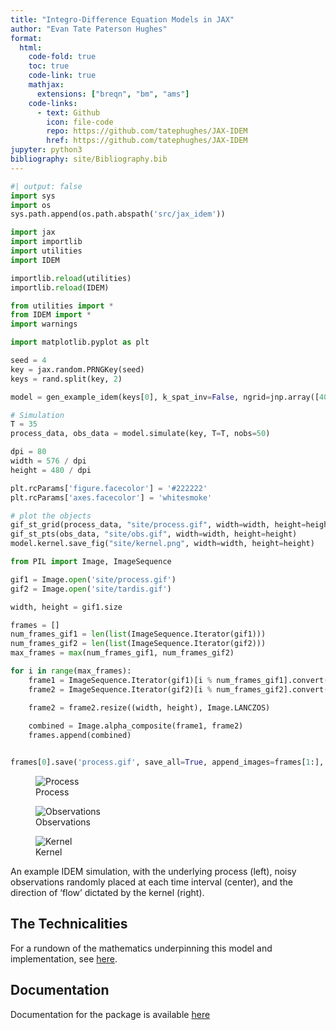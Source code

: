 ```yaml
---
title: "Integro-Difference Equation Models in JAX"
author: "Evan Tate Paterson Hughes"
format:
  html:
    code-fold: true
    toc: true
    code-link: true
    mathjax: 
      extensions: ["breqn", "bm", "ams"]
    code-links:
      - text: Github
        icon: file-code
        repo: https://github.com/tatephughes/JAX-IDEM
        href: https://github.com/tatephughes/JAX-IDEM
jupyter: python3
bibliography: site/Bibliography.bib
---
```


```python
#| output: false
import sys
import os
sys.path.append(os.path.abspath('src/jax_idem'))

import jax
import importlib
import utilities
import IDEM

importlib.reload(utilities)
importlib.reload(IDEM)

from utilities import *
from IDEM import *
import warnings

import matplotlib.pyplot as plt

seed = 4
key = jax.random.PRNGKey(seed)
keys = rand.split(key, 2)

model = gen_example_idem(keys[0], k_spat_inv=False, ngrid=jnp.array([40, 40]))

# Simulation
T = 35
process_data, obs_data = model.simulate(key, T=T, nobs=50)

dpi = 80
width = 576 / dpi
height = 480 / dpi

plt.rcParams['figure.facecolor'] = '#222222'
plt.rcParams['axes.facecolor'] = 'whitesmoke'

# plot the objects
gif_st_grid(process_data, "site/process.gif", width=width, height=height)
gif_st_pts(obs_data, "site/obs.gif", width=width, height=height)
model.kernel.save_fig("site/kernel.png", width=width, height=height)

from PIL import Image, ImageSequence

gif1 = Image.open('site/process.gif')
gif2 = Image.open('site/tardis.gif')

width, height = gif1.size

frames = []
num_frames_gif1 = len(list(ImageSequence.Iterator(gif1)))
num_frames_gif2 = len(list(ImageSequence.Iterator(gif2)))
max_frames = max(num_frames_gif1, num_frames_gif2)

for i in range(max_frames):
    frame1 = ImageSequence.Iterator(gif1)[i % num_frames_gif1].convert("RGBA")
    frame2 = ImageSequence.Iterator(gif2)[i % num_frames_gif2].convert("RGBA")

    frame2 = frame2.resize((width, height), Image.LANCZOS)
    
    combined = Image.alpha_composite(frame1, frame2)
    frames.append(combined)


frames[0].save('process.gif', save_all=True, append_images=frames[1:], duration=gif1.info['duration'], loop=0)

```


::: {#fig-example layout-ncol=3}

![Process](site/process.gif)

![Observations](site/obs.gif)

![Kernel](site/kernel.png)

An example IDEM simulation, with the underlying process (left), noisy observations randomly placed at each time interval (center), and the direction of 'flow' dictated by the kernel (right).

:::

## The Technicalities

For a rundown of the mathematics underpinning this model and implementation, see [here](mathematics.html).

## Documentation

Documentation for the package is available [here](../reference/index.html)
